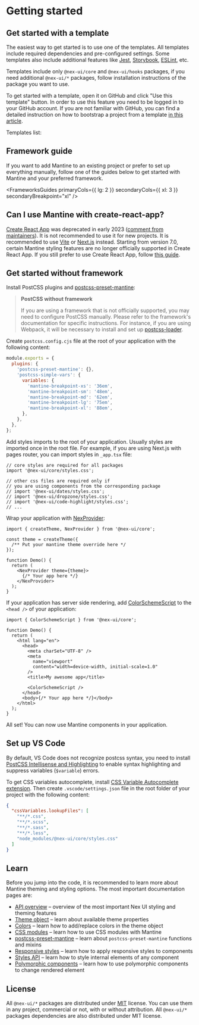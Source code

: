 

# Getting started

## Get started with a template

The easiest way to get started is to use one of the templates.
All templates include required dependencies and pre-configured settings.
Some templates also include additional features like [Jest](https://jestjs.io/),
[Storybook](https://storybook.js.org/), [ESLint](https://eslint.org/), etc.

Templates include only `@nex-ui/core` and `@nex-ui/hooks` packages,
if you need additional `@nex-ui/*` packages, follow installation instructions
of the package you want to use.

To get started with a template, open it on GitHub and click "Use this template"
button. In order to use this feature you need to be logged in to your GitHub account.
If you are not familiar with GitHub, you can find a detailed instruction on how to
bootstrap a project from a template [in this article](https://help.mantine.dev/q/templates-usage).

Templates list:

<TemplatesList />

[//]: # (## Community templates)

[//]: # ()
[//]: # (Community templates are created and maintained by the community members. These templates)

[//]: # (include additional features and third-party integrations. You are welcome)

[//]: # (to share your template with the community by following [this guide]&#40;https://help.mantine.dev/q/submit-template&#41;.)

[//]: # ()
[//]: # (<TemplatesList community />)

## Framework guide

If you want to add Mantine to an existing project or prefer to set up everything manually,
follow one of the guides below to get started with Mantine and your preferred framework.

<FrameworksGuides
  primaryCols={{ lg: 2 }}
  secondaryCols={{ xl: 3 }}
  secondaryBreakpoint="xl"
/>

## Can I use Mantine with create-react-app?

[Create React App](https://create-react-app.dev/) was deprecated in early 2023 ([comment from maintainers](https://github.com/reactjs/react.dev/pull/5487#issuecomment-1409720741)).
It is not recommended to use it for new projects. It is recommended to use [Vite](https://vitejs.dev/) or [Next.js](https://nextjs.org/) instead.
Starting from version 7.0, certain Mantine styling features are no longer officially supported in Create React App.
If you still prefer to use Create React App, follow [this guide](https://help.mantine.dev/q/can-i-use-mantine-with-cra).

## Get started without framework

<PackagesInstallation />

Install PostCSS plugins and [postcss-preset-mantine](/styles/postcss-preset):

<InstallScript
  packages="postcss postcss-preset-mantine postcss-simple-vars"
  dev
/>

> **PostCSS without framework**
>
> If you are using a framework that is not officially supported,
> you may need to configure PostCSS manually. Please refer to the framework's documentation for specific instructions.
> For instance, if you are using Webpack, it will be necessary to install and set up [postcss-loader](https://webpack.js.org/loaders/postcss-loader/).

Create `postcss.config.cjs` file at the root of your application with the following content:

```js
module.exports = {
  plugins: {
    'postcss-preset-mantine': {},
    'postcss-simple-vars': {
      variables: {
        'mantine-breakpoint-xs': '36em',
        'mantine-breakpoint-sm': '48em',
        'mantine-breakpoint-md': '62em',
        'mantine-breakpoint-lg': '75em',
        'mantine-breakpoint-xl': '88em',
      },
    },
  },
};
```

Add styles imports to the root of your application. Usually styles are imported
once in the root file. For example, if you are using Next.js with pages router,
you can import styles in `_app.tsx` file:

```tsx
// core styles are required for all packages
import '@nex-ui/core/styles.css';

// other css files are required only if
// you are using components from the corresponding package
// import '@nex-ui/dates/styles.css';
// import '@nex-ui/dropzone/styles.css';
// import '@nex-ui/code-highlight/styles.css';
// ...
```

Wrap your application with [NexProvider](/theming/mantine-provider/):

```tsx
import { createTheme, NexProvider } from '@nex-ui/core';

const theme = createTheme({
  /** Put your mantine theme override here */
});

function Demo() {
  return (
    <NexProvider theme={theme}>
      {/* Your app here */}
    </NexProvider>
  );
}
```

If your application has server side rendering, add [ColorSchemeScript](/theming/color-schemes)
to the `<head />` of your application:

```tsx
import { ColorSchemeScript } from '@nex-ui/core';

function Demo() {
  return (
    <html lang="en">
      <head>
        <meta charSet="UTF-8" />
        <meta
          name="viewport"
          content="width=device-width, initial-scale=1.0"
        />
        <title>My awesome app</title>

        <ColorSchemeScript />
      </head>
      <body>{/* Your app here */}</body>
    </html>
  );
}
```

All set! You can now use Mantine components in your application.

## Set up VS Code

By default, VS Code does not recognize postcss syntax, you need to install
[PostCSS Intellisense and Highlighting](https://marketplace.visualstudio.com/items?itemName=vunguyentuan.vscode-postcss)
to enable syntax highlighting and suppress variables (`$variable`) errors.

To get CSS variables autocomplete, install [CSS Variable Autocomplete extension](https://marketplace.visualstudio.com/items?itemName=vunguyentuan.vscode-css-variables).
Then create `.vscode/settings.json` file in the root folder of your project with the following content:

```json
{
  "cssVariables.lookupFiles": [
    "**/*.css",
    "**/*.scss",
    "**/*.sass",
    "**/*.less",
    "node_modules/@nex-ui/core/styles.css"
  ]
}
```

## Learn

Before you jump into the code, it is recommended to learn more about Mantine theming and styling options.
The most important documentation pages are:

- [API overview](/overview) – overview of the most important Nex UI styling and theming features
- [Theme object](/theming/theme-object) – learn about available theme properties
- [Colors](/theming/colors) – learn how to add/replace colors in the theme object
- [CSS modules](/styles/css-modules) – learn how to use CSS modules with Mantine
- [postcss-preset-mantine](/styles/postcss-preset) – learn about `postcss-preset-mantine` functions and mixins
- [Responsive styles](/styles/responsive) – learn how to apply responsive styles to components
- [Styles API](/styles/styles-api) – learn how to style internal elements of any component
- [Polymorphic components](/guides/polymorphic) – learn how to use polymorphic components to change rendered element

[//]: # (## Get help)

[//]: # (<SocialCards twitter={false} cols={{ xl: 2 }} />)


## License

All `@nex-ui/*` packages are distributed under [MIT](https://github.com/mantinedev/mantine/blob/master/LICENSE) license.
You can use them in any project, commercial or not, with or without attribution. All `@nex-ui/*` packages
dependencies are also distributed under MIT license.
